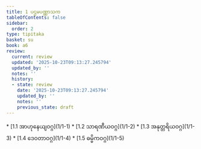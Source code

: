 ```yaml
---
title: 1 ပဌမပဏ္ဏာသက
tableOfContents: false
sidebar:
  order: 2
type: tipitaka
basket: su
book: a6
review:
  current: review
  updated: '2025-10-23T09:13:27.245794'
  updated_by: ''
  notes: ''
  history:
  - state: review
    date: '2025-10-23T09:13:27.245794'
    updated_by: ''
    notes: ''
    previous_state: draft
---
```



<ReviewStatus review={frontmatter.review} showDetails={true} />

<HypothesisAnnotation frontmatter={frontmatter} />

<DynamicBreadcrumb />



<TableOfContents book="a6" section="1">
* [1.1 အာဟုနေယျဝဂ္ဂ](1/1-1)
* [1.2 သာရဏီယဝဂ္ဂ](1/1-2)
* [1.3 အနုတ္တရိယဝဂ္ဂ](1/1-3)
* [1.4 ဒေဝတာဝဂ္ဂ](1/1-4)
* [1.5 ဓမ္မိကဝဂ္ဂ](1/1-5)
</TableOfContents>